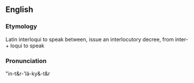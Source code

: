 ==English==
===Etymology===
Latin interloqui to speak between, issue an interlocutory decree, from inter- + loqui to speak
===Pronunciation===
"in-t&r-'lä-ky&-t&r